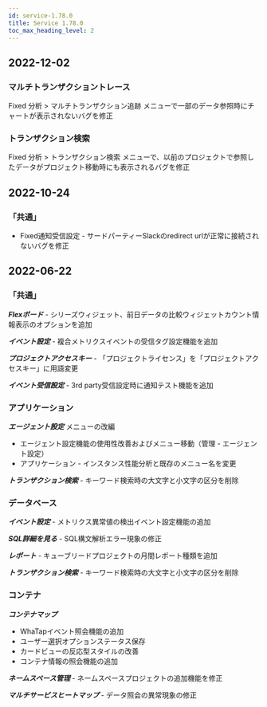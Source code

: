 ```yaml
---
id: service-1.78.0
title: Service 1.78.0
toc_max_heading_level: 2
---
```



## 2022-12-02

### マルチトランザクショントレース

<Status>Fixed</Status> <UI>分析</UI> > <UI>マルチトランザクション追跡</UI> メニューで一部のデータ参照時にチャートが表示されないバグを修正

### トランザクション検索

<Status>Fixed</Status> <UI>分析</UI> > <UI>トランザクション検索</UI> メニューで、以前のプロジェクトで参照したデータがプロジェクト移動時にも表示されるバグを修正

## 2022-10-24

### 「共通」

-   <Status>Fixed</Status>通知受信設定 - サードパーティーSlackのredirect urlが正常に接続されないバグを修正

## 2022-06-22

### 「共通」

**_Flexボード_** - シリーズウィジェット、前日データの比較ウィジェットカウント情報表示のオプションを追加

**_イベント設定_** - 複合メトリクスイベントの受信タグ設定機能を追加

**_プロジェクトアクセスキー_** - 「プロジェクトライセンス」を「プロジェクトアクセスキー」に用語変更

**_イベント受信設定_** - 3rd party受信設定時に通知テスト機能を追加

### アプリケーション

**_エージェント設定_** メニューの改編

-   エージェント設定機能の使用性改善およびメニュー移動（管理 - エージェント設定）
-   アプリケーション - インスタンス性能分析と既存のメニュー名を変更

**_トランザクション検索_** - キーワード検索時の大文字と小文字の区分を削除

### データベース

**_イベント設定_** - メトリクス異常値の検出イベント設定機能の追加 

**_SQL詳細を見る_** - SQL構文解析エラー現象の修正

**_レポート_** - キューブリードプロジェクトの月間レポート種類を追加

**_トランザクション検索_** - キーワード検索時の大文字と小文字の区分を削除

### コンテナ

**_コンテナマップ_**

-   WhaTapイベント照会機能の追加 
-   ユーザー選択オプションステータス保存
-   カードビューの反応型スタイルの改善
-   コンテナ情報の照会機能の追加

**_ネームスペース管理_** - ネームスペースプロジェクトの追加機能を修正

**_マルチサービスヒートマップ_** - データ照会の異常現象の修正
